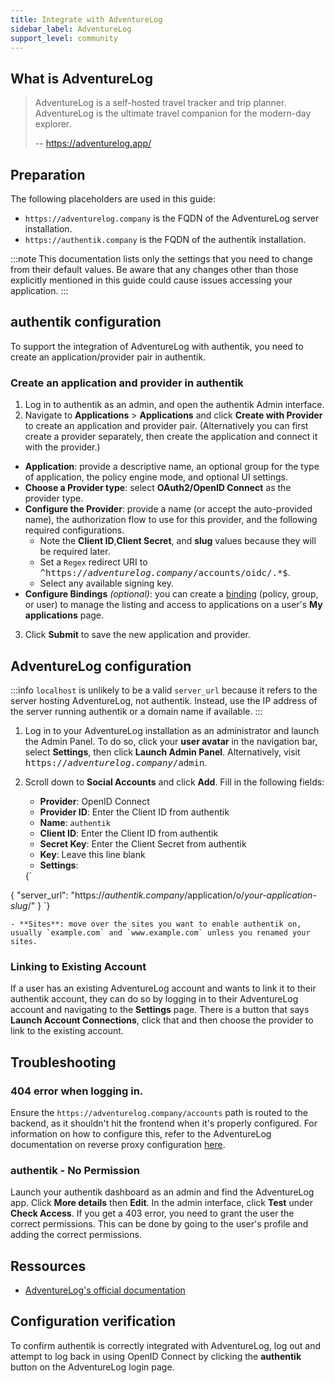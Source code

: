 ```yaml
---
title: Integrate with AdventureLog
sidebar_label: AdventureLog
support_level: community
---
```



## What is AdventureLog

> AdventureLog is a self-hosted travel tracker and trip planner. AdventureLog is the ultimate travel companion for the modern-day explorer.
>
> -- https://adventurelog.app/

## Preparation

The following placeholders are used in this guide:

- `https://adventurelog.company` is the FQDN of the AdventureLog server installation.
- `https://authentik.company` is the FQDN of the authentik installation.

:::note
This documentation lists only the settings that you need to change from their default values. Be aware that any changes other than those explicitly mentioned in this guide could cause issues accessing your application.
:::

## authentik configuration

To support the integration of AdventureLog with authentik, you need to create an application/provider pair in authentik.

### Create an application and provider in authentik

1. Log in to authentik as an admin, and open the authentik Admin interface.
2. Navigate to **Applications** > **Applications** and click **Create with Provider** to create an application and provider pair. (Alternatively you can first create a provider separately, then create the application and connect it with the provider.)

- **Application**: provide a descriptive name, an optional group for the type of application, the policy engine mode, and optional UI settings.
- **Choose a Provider type**: select **OAuth2/OpenID Connect** as the provider type.
- **Configure the Provider**: provide a name (or accept the auto-provided name), the authorization flow to use for this provider, and the following required configurations.
    - Note the **Client ID**,**Client Secret**, and **slug** values because they will be required later.
    - Set a `Regex` redirect URI to <kbd>^https://<em>adventurelog.company</em>/accounts/oidc/.\*$</kbd>.
    - Select any available signing key.
- **Configure Bindings** _(optional)_: you can create a [binding](/docs/add-secure-apps/flows-stages/bindings/) (policy, group, or user) to manage the listing and access to applications on a user's **My applications** page.

3. Click **Submit** to save the new application and provider.

## AdventureLog configuration

:::info
`localhost` is unlikely to be a valid `server_url` because it refers to the server hosting AdventureLog, not authentik. Instead, use the IP address of the server running authentik or a domain name if available.
:::

1. Log in to your AdventureLog installation as an administrator and launch the Admin Panel. To do so, click your **user avatar** in the navigation bar, select **Settings**, then click **Launch Admin Panel**. Alternatively, visit <kbd>https://<em>adventurelog.company</em>/admin</kbd>.
2. Scroll down to **Social Accounts** and click **Add**. Fill in the following fields:

    - **Provider**: OpenID Connect
    - **Provider ID**: Enter the Client ID from authentik
    - **Name**: `authentik`
    - **Client ID**: Enter the Client ID from authentik
    - **Secret Key**: Enter the Client Secret from authentik
    - **Key**: Leave this line blank
    - **Settings**:

    <IntegrationsMultilineCodeblock>
        {`
{
    "server_url": "https://<em>authentik.company</em>/application/o/<em>your-application-slug</em>/"
}
`}
    </IntegrationsMultilineCodeblock>

    - **Sites**: move over the sites you want to enable authentik on, usually `example.com` and `www.example.com` unless you renamed your sites.

### Linking to Existing Account

If a user has an existing AdventureLog account and wants to link it to their authentik account, they can do so by logging in to their AdventureLog account and navigating to the **Settings** page. There is a button that says **Launch Account Connections**, click that and then choose the provider to link to the existing account.

## Troubleshooting

### 404 error when logging in.

Ensure the `https://adventurelog.company/accounts` path is routed to the backend, as it shouldn't hit the frontend when it's properly configured. For information on how to configure this, refer to the AdventureLog documentation on reverse proxy configuration [here](https://adventurelog.app/docs/install/getting_started.html).

### authentik - No Permission

Launch your authentik dashboard as an admin and find the AdventureLog app. Click **More details** then **Edit**. In the admin interface, click **Test** under **Check Access**. If you get a 403 error, you need to grant the user the correct permissions. This can be done by going to the user's profile and adding the correct permissions.

## Ressources

- [AdventureLog's official documentation](https://adventurelog.app/docs/configuration/social_auth/authentik.html)

## Configuration verification

To confirm authentik is correctly integrated with AdventureLog, log out and attempt to log back in using OpenID Connect by clicking the **authentik** button on the AdventureLog login page.
